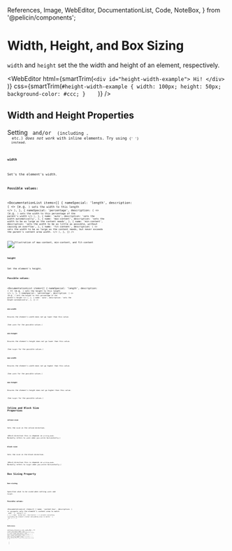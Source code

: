   References,
  Image,
  WebEditor,
  DocumentationList,
  Code,
  NoteBox,
} from '@pelicin/components';

<MetadataConfigurer title="Width, Height, and Box Sizing" dateCreated="2021-03-11" />

# Width, Height, and Box Sizing

`width` and `height` set the the width and height of an element, respectively.

<WebEditor
  html={smartTrim(`
    <div id="height-width-example">
      Hi!
    </div>    
  `)}
  css={smartTrim(`
    #height-width-example {
      width: 100px;
      height: 50px;
      background-color: #ccc;
    }    
  `)}
/>

## Width and Height Properties

<NoteBox type="warning" title="Working with Inline Elements">
  Setting <Code str="width" /> and/or <Code str="height" /> (including <Code str="min-height" />,
  etc.) <em>does not work</em> with inline elements. Try using <Code str="display: inline-block" />{' '}
  instead.
</NoteBox>

### `width`

Set's the element's width.

**Possible values:**

<DocumentationList
  items={[
    {
      nameSpecial: 'length',
      description: (
        <>
          (e.g. <Code str="100px" />) sets the width to this length
        </>
      ),
    },
    {
      nameSpecial: 'percentage',
      description: (
        <>
          (e.g. <Code str="50%" />) sets the width to this percentage of the parent's width
        </>
      ),
    },
    {
      name: 'auto',
      description: 'sets the width automatically',
    },
    {
      name: 'max-content',
      description: 'sets the width to be as large as the content needs',
    },
    {
      name: 'min-content',
      description: 'sets the width to be as little as possible, without causing an overflow',
    },
    {
      name: 'fit-content',
      description: (
        <>
          sets the width to be as large as the content needs, but never exceeds the parent's content
          area width.
        </>
      ),
    },
  ]}
/>

<Image
  path="/res/web/css/width-max-content-min-content-fit-content.png"
  alt="Illustration of max-content, min-content, and fit-content"
/>

### `height`

Set the element's height.

**Possible values:**

<DocumentationList
  items={[
    {
      nameSpecial: 'length',
      description: (
        <>
          (e.g. <Code str="100px" />) sets the height to this length
        </>
      ),
    },
    {
      nameSpecial: 'percentage',
      description: (
        <>
          (e.g. <Code str="50%" />) sets the height to this percentage of the parent's height
        </>
      ),
    },
    {
      name: 'auto',
      description: 'sets the height automatically',
    },
  ]}
/>

### `min-width`

Ensures the element's width does not go lower than this value.

(See `width` for the possible values.)

### `min-height`

Ensures the element's height does not go lower than this value.

(See `height` for the possible values.)

### `max-width`

Ensures the element's width does not go higher than this value.

(See `width` for the possible values.)

### `max-height`

Ensures the element's height does not go higher than this value.

(See `height` for the possible values.)

## Inline and Block Size Properties

### `inline-size`

Sets the size in the inline direction.

(Which direction this is depends on `writing-mode`. Normally refers to `width` when you write horizontally.)

### `block-size`

Sets the size in the block direction.

(Which direction this is depends on `writing-mode`. Normally refers to `height` when you write horizontally.)

## Box Sizing Property

### `box-sizing`

Specifies what to be sized when setting `width` and `height`.

**Possible values:**

<DocumentationList
  items={[
    {
      name: 'content-box',
      description: (
        <>
          accounts only the element's content area to match <Code str="width" /> and{' '}
          <Code str="height" /> (default)
        </>
      ),
    },
    {
      name: 'border-box',
      description: (
        <>
          accounts everything (including the element's border and padding area) to match{' '}
          <Code str="width" /> and <Code str="height" />
        </>
      ),
    },
  ]}
/>

<Image path="/res/web/css/box-model.png" caption="Illustration of CSS Box model" />

## References

<References
  references={[
    {
      text: 'width (MDN)',
      link: `https://developer.mozilla.org/en-US/docs/Web/CSS/width`,
    },
    {
      text: 'fit-content (MDN)',
      link: `https://developer.mozilla.org/en-US/docs/Web/CSS/fit-content`,
    },
    {
      text: 'width (CSS-Tricks)',
      link: `https://css-tricks.com/almanac/properties/w/width/`,
    },
    {
      text: 'height (CSS-Tricks)',
      link: `https://css-tricks.com/almanac/properties/w/height/`,
    },
    {
      text: 'box-sizing (MDN)',
      link: `https://developer.mozilla.org/en-US/docs/Web/CSS/box-sizing`,
    },
  ]}
></References>
